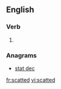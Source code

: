 ==English==

===Verb===
{{head|en}}

# {{present participle of|scat|lang=en}}

===Anagrams===
* [[stat dec#English|stat dec]]

[[fr:scatted]]
[[vi:scatted]]